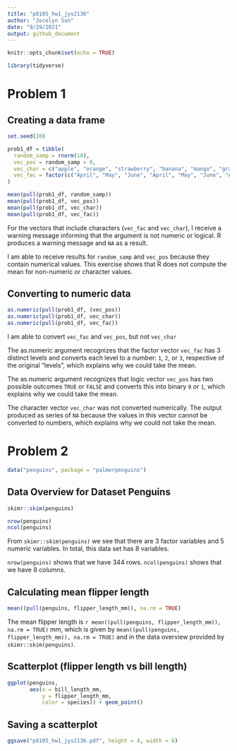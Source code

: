```yaml
---
title: "p8105_hw1_jys2136"
author: "Jocelyn Sun"
date: "9/29/2021"
output: github_document
---
```


```r

knitr::opts_chunk$set(echo = TRUE)

library(tidyverse)

```

# Problem 1

## Creating a data frame 

```r

set.seed(20)

prob1_df = tibble(
  random_samp = rnorm(10),
  vec_pos = random_samp > 0,
  vec_char = c("apple", "orange", "strawberry", "banana", "mango", "grape", "plum", "persimmon", "grapefruit", "fig"),
  vec_fac = factor(c("April", "May", "June", "April", "May", "June", "April", "May", "June", "April"))
)

mean(pull(prob1_df, random_samp))
mean(pull(prob1_df, vec_pos))
mean(pull(prob1_df, vec_char))
mean(pull(prob1_df, vec_fac))

```

For the vectors that include characters (`vec_fac` and `vec_char`), I receive a warning message informing that the argument is not numeric or logical. R produces a warning message and `NA` as a result. 

I am able to receive results for `random_samp` and `vec_pos` because they contain numerical values. This exercise shows that R does not compute the mean for non-numeric or character values.

## Converting to numeric data

```r

as.numeric(pull(prob1_df, (vec_pos))
as.numeric(pull(prob1_df, vec_char))
as.numeric(pull(prob1_df, vec_fac))

```

I am able to convert `vec_fac` and `vec_pos`, but not `vec_char` 

The as.numeric argument recognizes that the factor vector `vec_fac` has 3 distinct levels and converts each level to a number: `1`, `2`, or `3`, respective of the original "levels", which explains why we could take the mean.

The as.numeric argument recognizes that logic vector `vec_pos` has two possible outcomes `TRUE` or `FALSE` and converts this into binary `0` or `1`, which explains why we could take the mean.

The character vector `vec_char` was not converted numerically. The output produced as series of `NA` because the values in this vector cannot be converted to numbers, which explains why we could not take the mean.

# Problem 2
```r

data("penguins", package = "palmerpenguins")

```

## Data Overview for Dataset Penguins
```r

skimr::skim(penguins)

nrow(penguins)
ncol(penguins)

```

From `skimr::skim(penguins)` we see that there are 3 factor variables and 5 numeric variables. In total, this data set has 8 variables. 

`nrow(penguins)` shows that we have 344 rows.
`ncol(penguins)` shows that we have 8 columns.

## Calculating mean flipper length

```r

mean((pull(penguins, flipper_length_mm)), na.rm = TRUE)

```

The mean flipper length is `r mean((pull(penguins, flipper_length_mm)), na.rm = TRUE)` mm, which is given by `mean((pull(penguins, flipper_length_mm)), na.rm = TRUE)` and in the data overview  provided by `skimr::skim(penguins)`.


## Scatterplot (flipper length vs bill length)
```r

ggplot(penguins, 
       aes(x = bill_length_mm, 
           y = flipper_length_mm, 
           color = species)) + geom_point()

```

## Saving a scatterplot
```r

ggsave("p8105_hw1_jys2136.pdf", height = 4, width = 6)

```
